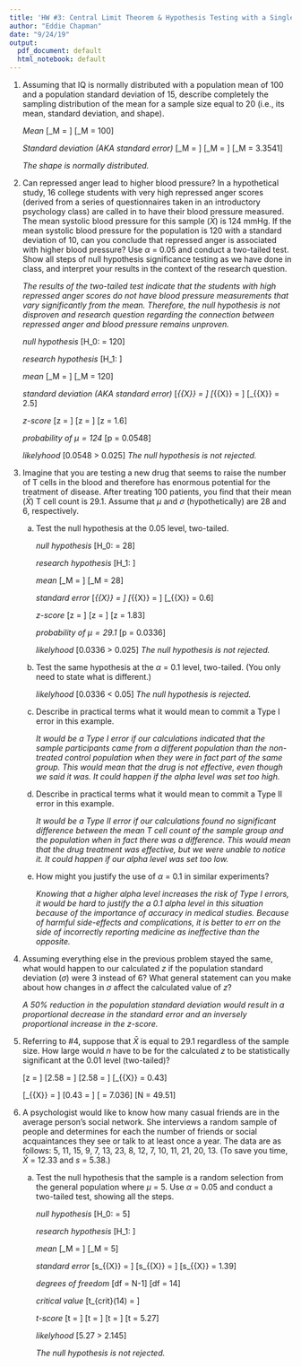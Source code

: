 ```yaml
---
title: 'HW #3: Central Limit Theorem & Hypothesis Testing with a Single Sample'
author: "Eddie Chapman"
date: "9/24/19"
output:
  pdf_document: default
  html_notebook: default
---
```


1. Assuming that IQ is normally distributed with a population mean of 100 and a population standard deviation of 15, describe completely the sampling distribution of the mean for a sample size equal to 20 (i.e., its mean, standard deviation, and shape).

      *Mean* 
        \[\mu_M = \mu\]
        \[\mu_M = 100\]
    
      *Standard deviation (AKA standard error)*
        \[\sigma_M = \frac{\sigma}{\sqrt{N}}\]
        \[\sigma_M = \frac{15}{\sqrt{20}}\]
        \[\sigma_M = 3.3541\]
        
      *The shape is normally distributed.*

2. Can repressed anger lead to higher blood pressure? In a hypothetical study, 16 college students with very high repressed anger scores (derived from a series of questionnaires taken in an introductory psychology class) are called in to have their blood pressure measured. The mean systolic blood pressure for this sample ($\bar{X}$) is 124 mmHg. If the mean systolic blood pressure for the population is 120 with a standard deviation of 10, can you conclude that repressed anger is associated with higher blood pressure? Use $\alpha$ = 0.05 and conduct a two-tailed test. Show all steps of null hypothesis significance testing as we have done in class, and interpret your results in the context of the research question.

    *The results of the two-tailed test indicate that the students with high repressed anger scores do not have blood pressure measurements that vary significantly from the mean. Therefore, the null hypothesis is not disproven and research question regarding the connection between repressed anger and blood pressure remains unproven.*
    
    *null hypothesis*
    \[H_0: \mu = 120\]

    *research hypothesis*
    \[H_1: \mu \neq 120\]

    *mean*
    \[\mu_M = \mu\]
    \[\mu_M = 120\]

    *standard deviation (AKA standard error)*
    \[\sigma_{\bar{X}} = \frac{\sigma}{\sqrt{N}}\]
    \[\sigma_{\bar{X}} = \frac{10}{\sqrt{16}}\]
    \[\sigma_{\bar{X}} = 2.5\]

    *$z$-score*
    \[z = \frac{\bar{X} - \mu}{\sigma_{\bar{X}}}\]
    \[z = \frac{124 - 120}{2.5}\]
    \[z = 1.6\]

    *probability of $\mu = 124$*
    \[p = 0.0548\]

    *likelyhood*
    \[0.0548 > 0.025\]
    *The null hypothesis is not rejected.*
    

3. Imagine that you are testing a new drug that seems to raise the number of T cells in the blood and therefore has enormous potential for the treatment of disease. After treating 100 patients, you find that their mean ($\bar{X}$) T cell count is 29.1. Assume that $\mu$ and $\sigma$ (hypothetically) are 28 and 6, respectively.

    a. Test the null hypothesis at the 0.05 level, two-tailed.
    
        *null hypothesis*
        \[H_0: \mu = 28\]
    
        *research hypothesis*
        \[H_1: \mu \neq 28\]
    
        *mean*
        \[\mu_M = \mu\]
        \[\mu_M = 28\]
    
        *standard error*
        \[\sigma_{\bar{X}} = \frac{\sigma}{\sqrt{N}}\]
        \[\sigma_{\bar{X}} = \frac{6}{10}\]
        \[\sigma_{\bar{X}} = 0.6\]
    
        *$z$-score*
        \[z = \frac{\bar{X} - \mu}{\sigma_{\bar{X}}}\]
        \[z = \frac{29.1 - 28}{0.6}\]
        \[z = 1.83\]
    
        *probability of $\mu = 29.1$*
        \[p = 0.0336\]
    
        *likelyhood*
        \[0.0336 > 0.025\]
        *The null hypothesis is not rejected.*
    
  
    b. Test the same hypothesis at the $\alpha$ = 0.1 level, two-tailed. (You only need to state what is different.)
    
        *likelyhood*
        \[0.0336 < 0.05\]
        *The null hypothesis is rejected.*
  
    c. Describe in practical terms what it would mean to commit a Type I error in this example.
  
        *It would be a Type I error if our calculations indicated that the sample participants came from a different population than the non-treated control population when they were in fact part of the same group. This would mean that the drug is not effective, even though we said it was. It could happen if the alpha level was set too high.*
  
    d. Describe in practical terms what it would mean to commit a Type II error in this example.
    
        *It would be a Type II error if our calculations found no significant difference between the mean T cell count of the sample group and the population when in fact there was a difference. This would mean that the drug treatment was effective, but we were unable to notice it. It could happen if our alpha level was set too low.*
  
    e. How might you justify the use of $\alpha$ = 0.1 in similar experiments?
    
        *Knowing that a higher alpha level increases the risk of Type I errors, it would be hard to justify the a 0.1 alpha level in this situation because of the importance of accuracy in medical studies. Because of harmful side-effects and complications, it is better to err on the side of incorrectly reporting medicine as ineffective than the opposite.*
  
4. Assuming everything else in the previous problem stayed the same, what would happen to our calculated $z$ if the population standard deviation ($\sigma$) were 3 instead of 6? What general statement can you make about how changes in $\sigma$ affect the calculated value of $z$?

    *A 50% reduction in the population standard deviation would result in a proportional decrease in the standard error and an inversely proportional increase in the $z$-score.*

5. Referring to #4, suppose that $\bar{X}$ is equal to 29.1 regardless of the sample size. How large would $n$ have to be for the calculated $z$ to be statistically significant at the 0.01 level (two-tailed)?

    \[z = \frac{\bar{X} - \mu}{\sigma_{\bar{X}}}\]
    \[2.58 = \frac{29.1 - 28}{\sigma_{\bar{X}}}\]
    \[2.58 = \frac{1.1}{\sigma_{\bar{X}}}\]
    \[\sigma_{\bar{X}} = 0.43\]
    
    \[\sigma_{\bar{X}} = \frac{\sigma}{\sqrt{N}}\]
    \[0.43 = \frac{3}{\sqrt{N}}\]
    \[\sqrt{N} = 7.036\]
    \[N = 49.51\]

6. A psychologist would like to know how many casual friends are in the average person's social network. She interviews a random sample of people and determines for each the number of friends or social acquaintances they see or talk to at least once a year. The data are as follows: 5, 11, 15, 9, 7, 13, 23, 8, 12, 7, 10, 11, 21, 20, 13. (To save you time, $\bar{X}$ = 12.33 and $s$ = 5.38.)

    a. Test the null hypothesis that the sample is a random selection from the general population where $\mu$ = 5. Use $\alpha$ = 0.05 and conduct a two-tailed test, showing all the steps.

        *null hypothesis*
        \[H_0: \mu = 5\]
        
        *research hypothesis*
        \[H_1: \mu \neq 5\]
        
        *mean*
        \[\mu_M = \mu\]
        \[\mu_M = 5\]
        
        *standard error*
        \[s_{\bar{X}} = \frac{\sigma}{\sqrt{N}}\]
        \[s_{\bar{X}} = \frac{5.38}{\sqrt{15}}\]
        \[s_{\bar{X}} = 1.39\]
        
        *degrees of freedom*
        \[df = N-1\]
        \[df = 14\]
        
        *critical value*
        \[t_{crit}(14) = \pm2.145\]

        *$t$-score*
        \[t = \frac{\bar{X} - \mu}{s_{\bar{X}}}\]
        \[t = \frac{12.33 - 5}{1.39}\]
        \[t = \frac{7.33}{1.39}\]
        \[t = 5.27\]
        
        *likelyhood*
        \[5.27 > 2.145\]
        
        *The null hypothesis is not rejected.*